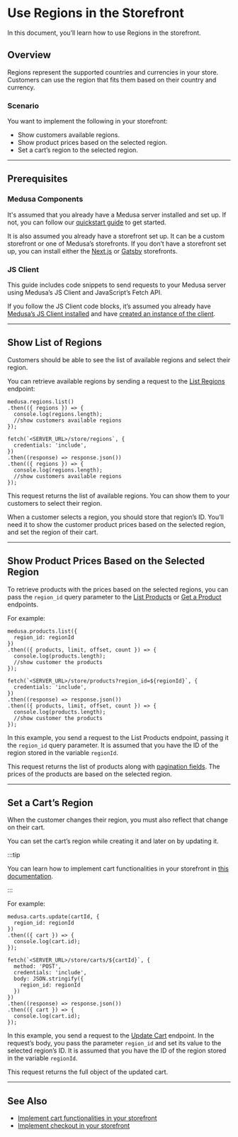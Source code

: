 
# Use Regions in the Storefront

In this document, you’ll learn how to use Regions in the storefront.

## Overview

Regions represent the supported countries and currencies in your store. Customers can use the region that fits them based on their country and currency.

### Scenario

You want to implement the following in your storefront:

- Show customers available regions.
- Show product prices based on the selected region.
- Set a cart’s region to the selected region.

---

## Prerequisites

### Medusa Components

It's assumed that you already have a Medusa server installed and set up. If not, you can follow our [quickstart guide](../../quickstart/quick-start.mdx) to get started.

It is also assumed you already have a storefront set up. It can be a custom storefront or one of Medusa’s storefronts. If you don’t have a storefront set up, you can install either the [Next.js](../../starters/nextjs-medusa-starter.mdx) or [Gatsby](../../starters/gatsby-medusa-starter.mdx) storefronts.

### JS Client

This guide includes code snippets to send requests to your Medusa server using Medusa’s JS Client and JavaScript’s Fetch API.

If you follow the JS Client code blocks, it’s assumed you already have [Medusa’s JS Client installed](../../js-client/overview.md) and have [created an instance of the client](../../js-client/overview.md#configuration).

---

## Show List of Regions

Customers should be able to see the list of available regions and select their region.

You can retrieve available regions by sending a request to the [List Regions](/api/store/#tag/Region/operation/GetRegions) endpoint:

<Tabs groupId="request-type" wrapperClassName="code-tabs">
<TabItem value="client" label="Medusa JS Client" default>

```tsx
medusa.regions.list()
.then(({ regions }) => {
  console.log(regions.length);
  //show customers available regions
});
```

</TabItem>
<TabItem value="fetch" label="Fetch API">

```tsx
fetch(`<SERVER_URL>/store/regions`, {
  credentials: 'include',
})
.then((response) => response.json())
.then(({ regions }) => {
  console.log(regions.length);
  //show customers available regions
});
```

</TabItem>
</Tabs>

This request returns the list of available regions. You can show them to your customers to select their region.

When a customer selects a region, you should store that region’s ID. You’ll need it to show the customer product prices based on the selected region, and set the region of their cart.

---

## Show Product Prices Based on the Selected Region

To retrieve products with the prices based on the selected regions, you can pass the `region_id` query parameter to the [List Products](/api/store/#tag/Product/operation/GetProducts) or [Get a Product](/api/store/#tag/Product/operation/GetProductsProduct) endpoints.

For example:

<Tabs groupId="request-type" wrapperClassName="code-tabs">
<TabItem value="client" label="Medusa JS Client" default>

```tsx
medusa.products.list({
  region_id: regionId
})
.then(({ products, limit, offset, count }) => {
  console.log(products.length);
  //show customer the products
});
```

</TabItem>
<TabItem value="fetch" label="Fetch API">

```tsx
fetch(`<SERVER_URL>/store/products?region_id=${regionId}`, {
  credentials: 'include',
})
.then((response) => response.json())
.then(({ products, limit, offset, count }) => {
  console.log(products.length);
  //show customer the products
});
```

</TabItem>
</Tabs>

In this example, you send a request to the List Products endpoint, passing it the `region_id` query parameter. It is assumed that you have the ID of the region stored in the variable `regionId`.

This request returns the list of products along with [pagination fields](/api/store/#section/Pagination). The prices of the products are based on the selected region.

---

## Set a Cart’s Region

When the customer changes their region, you must also reflect that change on their cart.

You can set the cart’s region while creating it and later on by updating it.

:::tip

You can learn how to implement cart functionalities in your storefront in [this documentation](../../guides/carts-in-medusa.mdx).

:::

For example:

<Tabs groupId="request-type" wrapperClassName="code-tabs">
<TabItem value="client" label="Medusa JS Client" default>

```tsx
medusa.carts.update(cartId, {
  region_id: regionId
})
.then(({ cart }) => {
  console.log(cart.id);
});
```

</TabItem>
<TabItem value="fetch" label="Fetch API">

```tsx
fetch(`<SERVER_URL>/store/carts/${cartId}`, {
  method: 'POST',
  credentials: 'include',
  body: JSON.stringify({
    region_id: regionId
  })
})
.then((response) => response.json())
.then(({ cart }) => {
  console.log(cart.id);
});
```

</TabItem>
</Tabs>

In this example, you send a request to the [Update Cart](/api/store/#tag/Cart/operation/PostCartsCart) endpoint. In the request’s body, you pass the parameter `region_id` and set its value to the selected region’s ID. It is assumed that you have the ID of the region stored in the variable `regionId`.

This request returns the full object of the updated cart.

---

## See Also

- [Implement cart functionalities in your storefront](../../guides/carts-in-medusa.mdx)
- [Implement checkout in your storefront](./how-to-implement-checkout-flow.mdx)
